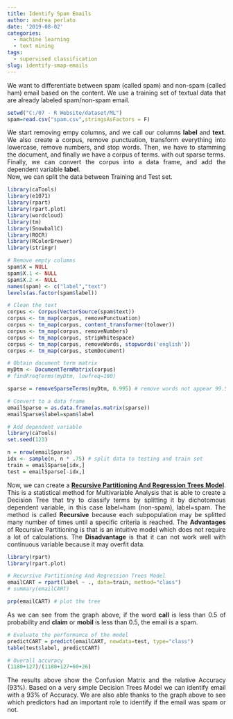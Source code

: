 ```yaml
---
title: Identify Spam Emails
author: andrea perlato
date: '2019-08-02'
categories:
  - machine learning
  - text mining
tags:
  - supervised classification
slug: identify-smap-emails
---
```


<style>
body {
text-align: justify}
</style>

We want to differentiate between spam (called spam) and non-spam (called ham) email based on the content. We use a training set of textual data that are already labeled spam/non-spam email.

```r
setwd("C:/07 - R Website/dataset/ML")
spam=read.csv("spam.csv",stringsAsFactors = F)

```

We start removing empy columns, and we call our columns **label** and **text**. 
We also  create a corpus, remove punctuation, transform everything into lowercase, remove numbers, and stop words. Then, we have to stamming the document, and finally we have a corpus of terms. with out sparse terms. </br>
Finally, we can convert the corpus into a data frame, and add the dependent variable **label**. </br> 
Now, we can split the data between Training and Test set.


```r
library(caTools)
library(e1071)
library(rpart)
library(rpart.plot)
library(wordcloud)
library(tm)
library(SnowballC)
library(ROCR)
library(RColorBrewer)
library(stringr)

# Remove empty columns
spam$X = NULL
spam$X.1 <- NULL
spam$X.2 <- NULL
names(spam) <- c("label","text")
levels(as.factor(spam$label))

# Clean the text
corpus <- Corpus(VectorSource(spam$text))
corpus <- tm_map(corpus, removePunctuation)
corpus <- tm_map(corpus, content_transformer(tolower))
corpus <- tm_map(corpus, removeNumbers)
corpus <- tm_map(corpus, stripWhitespace)
corpus <- tm_map(corpus, removeWords, stopwords('english'))
corpus <- tm_map(corpus, stemDocument)

# Obtain document term matrix
myDtm <- DocumentTermMatrix(corpus)
# findFreqTerms(myDtm, lowfreq=100)

sparse = removeSparseTerms(myDtm, 0.995) # remove words not appear 99.5% of the time

# Convert to a data frame
emailSparse = as.data.frame(as.matrix(sparse))
emailSparse$label=spam$label

# Add dependent variable
library(caTools)
set.seed(123)

n = nrow(emailSparse)
idx <- sample(n, n * .75) # split data to testing and train set
train = emailSparse[idx,]
test = emailSparse[-idx,]

```

Now, we can create a [**Recursive Partitioning And Regression Trees Model**](https://en.wikipedia.org/wiki/Recursive_partitioning).
This is a statistical method for Multivariable Analysis that is able to create a Decision Tree that try to classify terms by splitting it by dichotomous dependent variable, in this case label=ham (non-spam), label=spam. The method is called **Recursive** because each subpopulation may be splitted many number of times until a specific criteria is reached. The **Advantages** of Recursive Partitioning is that is an intuitive model which does not require a lot of calculations. The **Disadvantage** is that it can not work well with continuous variable because it may overfit data.

```r
library(rpart)
library(rpart.plot)

# Recursive Partitioning And Regression Trees Model
emailCART = rpart(label ~ ., data=train, method="class")
# summary(emailCART)

prp(emailCART) # plot the tree

```

As we can see from the graph above, if the word **call** is less than 0.5 of probability and **claim** or **mobil** is less than 0.5, the email is a spam.

```r
# Evaluate the performance of the model
predictCART = predict(emailCART, newdata=test, type="class")
table(test$label, predictCART)

# Overall accuracy
(1180+127)/(1180+127+60+26)

```

The results above show the Confusion Matrix and the relative Accuracy (93%).
Based on a very simple Decision Trees Model we can identify email with a 93% of Accuracy. We are also able thanks to the graph above to see which predictors had an important role to identify if the email was spam or not.













































































